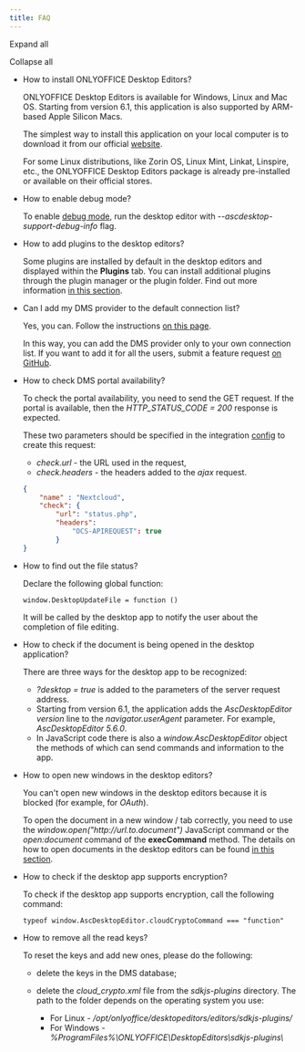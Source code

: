 ```yaml
---
title: FAQ
---
```

Expand all

Collapse all

* How to install ONLYOFFICE Desktop Editors?

  ONLYOFFICE Desktop Editors is available for Windows, Linux and Mac OS. Starting from version 6.1, this application is also supported by ARM-based Apple Silicon Macs.

  The simplest way to install this application on your local computer is to download it from our official [website](https://www.onlyoffice.com/download-desktop.aspx).

  For some Linux distributions, like Zorin OS, Linux Mint, Linkat, Linspire, etc., the ONLYOFFICE Desktop Editors package is already pre-installed or available on their official stores.

- How to enable debug mode?

  To enable [debug mode](/desktop/debugging), run the desktop editor with *--ascdesktop-support-debug-info* flag.

* How to add plugins to the desktop editors?

  Some plugins are installed by default in the desktop editors and displayed within the **Plugins** tab. You can install additional plugins through the plugin manager or the plugin folder. Find out more information [in this section](/desktop/plugins).

- Can I add my DMS provider to the default connection list?

  Yes, you can. Follow the instructions [on this page](/desktop/addingdms/).

  In this way, you can add the DMS provider only to your own connection list. If you want to add it for all the users, submit a feature request [on GitHub](https://github.com/ONLYOFFICE/DesktopEditors/issues).

* How to check DMS portal availability?

  To check the portal availability, you need to send the GET request. If the portal is available, then the *HTTP\_STATUS\_CODE = 200* response is expected.

  These two parameters should be specified in the integration [config](/desktop/addingdms/) to create this request:

  * *check.url* - the URL used in the request,
  * *check.headers* - the headers added to the *ajax* request.

  ```json
  {
      "name" : "Nextcloud",
      "check": {
          "url": "status.php",
          "headers": 
              "OCS-APIREQUEST": true
          }
  }
  ```

- How to find out the file status?

  Declare the following global function:

  ```
  window.DesktopUpdateFile = function ()
  ```

  It will be called by the desktop app to notify the user about the completion of file editing.

* How to check if the document is being opened in the desktop application?

  There are three ways for the desktop app to be recognized:

  * *?desktop = true* is added to the parameters of the server request address.
  * Starting from version 6.1, the application adds the *AscDesktopEditor $version$* line to the *navigator.userAgent* parameter. For example, *AscDesktopEditor 5.6.0*.
  * In JavaScript code there is also a *window\.AscDesktopEditor* object the methods of which can send commands and information to the app.

- How to open new windows in the desktop editors?

  You can't open new windows in the desktop editors because it is blocked (for example, for *OAuth*).

  To open the document in a new window / tab correctly, you need to use the *window\.open("http\://url.to.document")* JavaScript command or the *open:document* command of the **execCommand** method. The details on how to open documents in the desktop editors can be found [in this section](/desktop/addingdms/opening).

* How to check if the desktop app supports encryption?

  To check if the desktop app supports encryption, call the following command:

  ```
  typeof window.AscDesktopEditor.cloudCryptoCommand === "function"
  ```

- How to remove all the read keys?

  To reset the keys and add new ones, please do the following:

  * delete the keys in the DMS database;

  * delete the *cloud\_crypto.xml* file from the *sdkjs-plugins* directory. The path to the folder depends on the operating system you use:

    * For Linux - */opt/onlyoffice/desktopeditors/editors/sdkjs-plugins/*
    * For Windows - *%ProgramFiles%\ONLYOFFICE\DesktopEditors\sdkjs-plugins\\*
